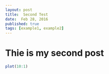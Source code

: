 ```yaml
---
layout: post
title:  Second Test
date:  Feb 28, 2016
published: true
tags: [example1, example2]
---
```


# Thie is my second post

```r
plot(10:1)
```
